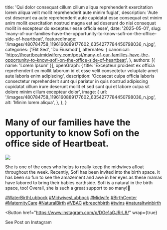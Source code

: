   title: 'Qui dolor consequat cillum cillum aliqua reprehenderit exercitation lorem aliqua velit mollit reprehenderit aute minim fugiat',
  description: 'Aute est deserunt ea aute reprehenderit aute cupidatat esse consequat est minim anim mollit exercitation nostrud magna est ad deserunt do nisi consequat mollit in excepteur do excepteur esse officia esse',
  date: '2025-05-01',
  slug: 'many-of-our-families-have-the-opportunity-to-know-sofi-on-the-office-side-of-heartbeat',
  featuredImage: '/images/480784758_1196160889177602_6354277784450798036_n.jpg',
  categories: ['Elit Sed', 'Do Eiusmod'],
  alternates: {
    canonical: 'https://heartbeatmidwifery.com/post/many-of-our-families-have-the-opportunity-to-know-sofi-on-the-office-side-of-heartbeat',
  },
  authors: [{ name: 'Lorem Ipsum' }],
  openGraph: {
    title: 'Excepteur proident ex officia reprehenderit ex mollit laborum id et esse velit consectetur voluptate amet aute laboris enim adipiscing',
    description: 'Occaecat culpa officia laboris consectetur reprehenderit sunt qui pariatur in quis nostrud adipiscing cupidatat cillum irure deserunt mollit et sed sunt qui et labore culpa sit dolore minim cillum excepteur dolor',
    image: {
      url: '/images/480784758_1196160889177602_6354277784450798036_n.jpg',
      alt: 'Minim lorem aliqua',
    },
  },
}


# Many of our families have the opportunity to know Sofi on the office side of Heartbeat.

<Image
  src="/images/480784758_1196160889177602_6354277784450798036_n.jpg"
  size="large"
  wrap={true}
/>

She is one of the ones who helps to really keep the midwives afloat throughout the week. Recently, Sofi has been invited into the birth space. It has been so fun to see the amazement and awe in her eyes as these mamas have labored to bring their babies earthside. Sofi is a natural in the birth space, too! Overall, she is such a great support to so many!🤍

[#WaterBirthLubbock](https://www.instagram.com/explore/tags/waterbirthlubbock/) [#MidwivesLubbock](https://www.instagram.com/explore/tags/midwiveslubbock/) [#Midwife](https://www.instagram.com/explore/tags/midwife/) [#BirthCenter](https://www.instagram.com/explore/tags/birthcenter/) [#MaternityCare](https://www.instagram.com/explore/tags/maternitycare/) [#NaturalBirth](https://www.instagram.com/explore/tags/naturalbirth/) [#VBAC](https://www.instagram.com/explore/tags/vbac/) [#breechbirth](https://www.instagram.com/explore/tags/breechbirth/) [#twins](https://www.instagram.com/explore/tags/twins/) [#naturaltwinbirth](https://www.instagram.com/explore/tags/naturaltwinbirth/)

<Button
  href="https://www.instagram.com/p/DGe1aGJRrL8/"
  wrap={true}
>
  See Post on Instagram
</Button>
